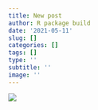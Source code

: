 ```yaml
---
title: New post
author: R package build
date: '2021-05-11'
slug: []
categories: []
tags: []
type: ''
subtitle: ''
image: ''
---
```

![](images/example.jpg)